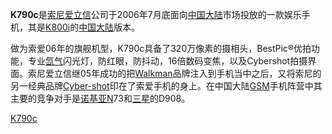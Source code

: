 '''K790c'''是[[索尼爱立信|索尼爱立信]]公司于2006年7月底面向[[中国大陆|中国大陆]]市场投放的一款娱乐手机，其是[[K800i|K800i]]的[[中国大陆|中国大陆]]版本。

做为索爱06年的旗舰机型，K790c具备了320万像素的摄相头，BestPic®优拍功能，专业[[氙气|氙气]]闪光灯，防红眼，防抖动，16倍数码变焦，以及Cybershot拍摄界面。索尼爱立信继05年成功的把[[Walkman|Walkman]]品牌注入到手机当中之后，又将索尼的另一经典品牌[[Cyber-shot|Cyber-shot]]印在了索爱手机的身上。在中国大陆[[GSM|GSM]]手机阵营中其主要的竞争对手是[[诺基亚|诺基亚]]N73和[[三星電子|三星]]的D908。
{{SEphones}}

[[Category:索尼愛立信手機|K790c]]